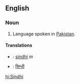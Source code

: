 == English ==

=== Noun ===

#Language spoken in [[Pakistan]].

==== Translations ====

*{{fr}}: [[sindhi]] ''m''
*{{hi}}: [[सिन्धी]]

[[hi:Sindhi]]